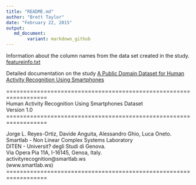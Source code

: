 ```yaml
---
title: "README.md"
author: "Brett Taylor"
date: "February 22, 2015"
output: 
   md_document:
        variant: markdown_github
---
```



Information about the column names from the data set created in the study.
[featureinfo.txt][doc1]

Detailed documentation on the study [A Public Domain Dataset for Human Activity Recognition Using Smartphones][doc2]


  
 

==================================================================  
Human Activity Recognition Using Smartphones Dataset  
Version 1.0  
==================================================================  

Jorge L. Reyes-Ortiz, Davide Anguita, Alessandro Ghio, Luca Oneto.  
Smartlab - Non Linear Complex Systems Laboratory  
DITEN - Universit? degli Studi di Genova.  
Via Opera Pia 11A, I-16145, Genoa, Italy.  
activityrecognition@smartlab.ws  
(www.smartlab.ws)    
==================================================================  

[doc1]: data/UCI-HAR/feature_info.txt  "Describes the feature names that were collected in the original study"

[doc2]: https://www.elen.ucl.ac.be/Proceedings/esann/esannpdf/es2013-84.pdf "A Public Domain Dataset for Human Activity Recognition Using Smartphones"
